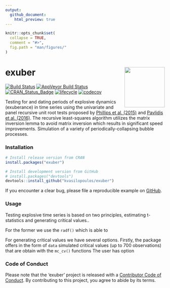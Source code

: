 ```yaml
---
output:
  github_document:
    html_preview: true
---
```


<!-- README.md is generated from README.Rmd. Please edit that file -->

```r
knitr::opts_chunk$set(
  collapse = TRUE,
  comment = "#>",
  fig.path = "man/figures/"
)
```


# exuber <a href='https://kvasilopoulos.github.io/exuber'><img src='docs/logo.png' align="right" height="127.5" /></a>
 
[![Build Status](https://travis-ci.org/kvasilopoulos/exuber.svg?branch=master)](https://travis-ci.org/kvasilopoulos/exuber)
[![AppVeyor Build Status](https://ci.appveyor.com/api/projects/status/github/kvasilopoulos/exuber?branch=master&svg=true)](https://ci.appveyor.com/project/kvasilopoulos/exuber)
[![CRAN_Status_Badge](http://www.r-pkg.org/badges/version/exuber)](https://cran.r-project.org/package=exuber)
[![lifecycle](https://img.shields.io/badge/lifecycle-maturing-blue.svg)](https://www.tidyverse.org/lifecycle/#maturing)
[![codecov](https://codecov.io/gh/kvasilopoulos/exuber/branch/master/graph/badge.svg)](https://codecov.io/gh/kvasilopoulos/exuber)

Testing for and dating periods of explosive dynamics (exuberance) in time series 
using the univariate and panel recursive unit root tests proposed by [Phillips et al. (2015)](doi:10.1111/iere.12132) and [Pavlidis et al. (2016)](doi:10.1007/s11146-015-9531-2). 
The recursive least-squares algorithm utilizes the matrix inversion lemma to avoid matrix 
inversion which results in significant speed improvements. Simulation of a variety of 
periodically-collapsing bubble processes.

### Installation

```r
# Install release version from CRAN
install.packages("exuber")

# Install development version from GitHub
# install.packages("devtools")
devtools::install_github("kvasilopoulos/exuber")
```

If you encounter a clear bug, please file a reproducible example on [GitHub](https://github.com/kvasilopoulos/exuber/issues).

### Usage

Testing explosive time series is based on two principles, estimating t-statistics and generating
critical values..

For the former we use the `radf()` which is able to 

For generating critical values we have several options. Firstly, the package offers in the form of
`data` simulated critical values (up to 700 observations) that are obtain with the `mc_cv()` functions
The user has option 


### Code of Conduct

 Please note that the 'exuber' project is released with a [Contributor Code of Conduct](.github/CODE_OF_CONDUCT.md). By contributing to this project, you agree to abide by its terms.
